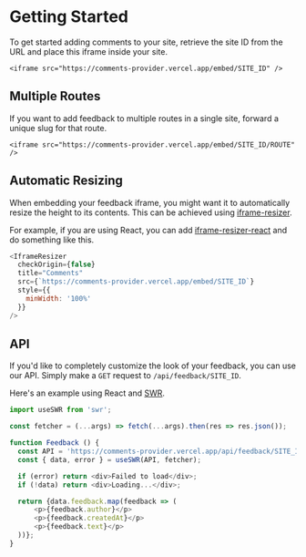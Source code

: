 
# Getting Started

To get started adding comments to your site, retrieve the site ID
from the URL and place this iframe inside your site.

```
<iframe src="https://comments-provider.vercel.app/embed/SITE_ID" />
```

## Multiple Routes

If you want to add feedback to multiple routes in a single site,
forward a unique slug for that route.

```
<iframe src="https://comments-provider.vercel.app/embed/SITE_ID/ROUTE" />
```

## Automatic Resizing

When embedding your feedback iframe, you might want it to automatically resize the
height to its contents. This can be achieved using [iframe-resizer](https://github.com/davidjbradshaw/iframe-resizer).

For example, if you are using React, you can add [iframe-resizer-react](https://github.com/davidjbradshaw/iframe-resizer-react) and do
something like this.

```js
<IframeResizer
  checkOrigin={false}
  title="Comments"
  src={`https://comments-provider.vercel.app/embed/SITE_ID`}
  style={{
    minWidth: '100%'
  }}
/>
```

## API

If you'd like to completely customize the look of your feedback, you can use our API.
Simply make a `GET` request to `/api/feedback/SITE_ID`.

Here's an example using React and [SWR](https://swr.vercel.app).

```js
import useSWR from 'swr';

const fetcher = (...args) => fetch(...args).then(res => res.json());

function Feedback () {
  const API = 'https://comments-provider.vercel.app/api/feedback/SITE_ID';
  const { data, error } = useSWR(API, fetcher);

  if (error) return <div>Failed to load</div>;
  if (!data) return <div>Loading...</div>;

  return {data.feedback.map(feedback => (
      <p>{feedback.author}</p>
      <p>{feedback.createdAt}</p>
      <p>{feedback.text}</p>
  ))};
}
```